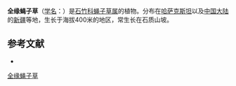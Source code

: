 {{Speciesbox
| name = 全缘蝇子草
| status = 
| status_system = 
| image =
| genus = Silene
| species = holopetala
| authority = Bge.
}}

'''全缘蝇子草'''（[[学名|学名]]：{{lang|la|''Silene holopetala''}}）是[[石竹科|石竹科]][[蝇子草属|蝇子草属]]的植物。分布在[[哈萨克斯坦|哈萨克斯坦]]以及[[中国大陆|中国大陆]]的[[新疆|新疆]]等地，生长于海拔400米的地区，常生长在石质山坡。

== 参考文献 ==
<div class="references-small">
* {{FRPS|全缘蝇子草}}
</div>
{{Taxonbar|from=Q10891741}}

[[Category:蝇子草属|全缘蝇子草]]


{{植物小作品}}